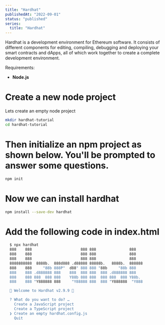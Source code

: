 ```yaml
---
title: "Hardhat"
publishedAt: "2022-09-01"
status: "published"
series:
  title: "Hardhat"
---
```


Hardhat is a development environment for Ethereum software. It consists of different components for editing, compiling, debugging and deploying your smart contracts and dApps, all of which work together to create a complete development environment.

Requirements:

- **Node.js**

# Create a new node project

Lets create an empty node project

```bash title="Terminal"
mkdir hardhat-tutorial
cd hardhat-tutorial
```

# Then initialize an npm project as shown below. You'll be prompted to answer some questions.

```bash title="Terminal"
npm init
```

# Now we can install hardhat

```bash title="Terminal"
npm install --save-dev hardhat
```

# Add the following code in index.html

  ```bash title="Terminal" {16}
    $ npx hardhat
    888    888                      888 888               888
    888    888                      888 888               888
    888    888                      888 888               888
    8888888888  8888b.  888d888 .d88888 88888b.   8888b.  888888
    888    888     "88b 888P"  d88" 888 888 "88b     "88b 888
    888    888 .d888888 888    888  888 888  888 .d888888 888
    888    888 888  888 888    Y88b 888 888  888 888  888 Y88b.
    888    888 "Y888888 888     "Y88888 888  888 "Y888888  "Y888

    👷 Welcome to Hardhat v2.9.9 👷‍

    ? What do you want to do? …
      Create a JavaScript project
      Create a TypeScript project
    ❯ Create an empty hardhat.config.js
      Quit
  ```
